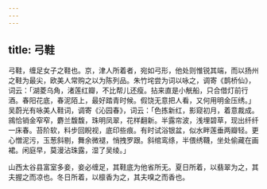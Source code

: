 ```yaml
---
---
---
```

title: 弓鞋
---



弓鞋，缠足女子之鞋也。京，津人所着者，宛如弓形，他处则惟锐其端，而以扬州之鞋为最尖，欧美人常购之以为陈列品。朱竹垞尝为词以咏之，调寄《鹊桥仙》，词云：「湖菱乌角，渚莲红瓣，不比帮儿还瘦。拈来直是小觥船，只合借灯前行酒。春阳花底，春泥陌上，最好踏青时候。假饶无意把人看，又何用明金压绣。」吴蔚光有咏美人鞋词，调寄《沁园春》，词云：「色拣新红，影窥初月，着意裁成。鶎恰销金窄窄，麝兰馥馥，珠明凤翠，花样翻新。半露帘波，浅埋碧草，现出纤纤一床春。苔阶软，料步回睨视，底印些痕。有时试浴银盆，似水畔莲垂两瓣轻。更心憎泥污，玉葱斜剔，舞余微褪，悄拽罗跟。斜绾鸾绦，半偎绣韈，坐处偷藏在画裙。闲庭早，莫漫沾珠露，湿了吴绫。」

山西太谷县富室多妾，妾必缠足，其鞋底为他省所无。夏日所着，以翡翠为之，其夫握之而凉也。冬日所着，以檩香为之，其夫嗅之而香也。